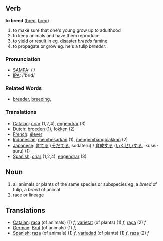 == Verb ==

'''to breed''' ([[bred]], [[bred]])

# to make sure that one's young grow up to adulthood
# to keep animals and have them reproduce
# to yield or result in eg. disaster ''breeds'' famine.
# to propagate or grow eg. he's a tulip ''breeder''.


=== Pronunciation ===
*[[w:SAMPA|SAMPA]]: /'/
*[[w:IPA|IPA]]: /'brid/

=== Related Words ===
*[[breeder]], [[breeding]], 

=== Translations ===
*[[Catalan]]: [[criar]] (1,2,4), [[engendrar]] (3)
*[[Dutch]]: [[broeden]] (1), [[fokken]] (2)
*[[French]]: [[élever]]
*[[Indonesian]]: [[besar|membesarkan]] (1), [[kembang-biak|mengembangbiakkan]] (2)
*[[Japanese]]: [[育てる]] ([[そだてる]], sodateru) / [[育成]]する ([[いくせい]]する, ikusei-suru) (1)
*[[Spanish]]: [[criar]] (1,2,4), [[engendrar]] (3)

== Noun ==
# all animals or plants of the same species or subspecies eg. a ''breed'' of tulip, a ''breed'' of animal
# race or lineage
== Translations ==
*[[Catalan]]: [[raça]] (of animals) (1) ''f'', [[varietat]] (of plants) (1) ''f'', [[raça]] (2) ''f''
*[[German]]: [[Brut]] (of animals) (1) ''f'', 
*[[Spanish]]: [[raza]] (of animals) (1) ''f'', [[variedad]] (of plants) (1) ''f'', [[raza]] (2) ''f''